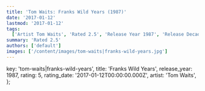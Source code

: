 ```yaml
---
title: 'Tom Waits: Franks Wild Years (1987)'
date: '2017-01-12'
lastmod: '2017-01-12'
tags:
  ['Artist Tom Waits', 'Rated 2.5', 'Release Year 1987', 'Release Decade 1980']
summary: 'Rated 2.5'
authors: ['default']
images: ['/content/images/tom-waits|franks-wild-years.jpg']
---
```


  key: 'tom-waits|franks-wild-years',
  title: 'Franks Wild Years',
  release_year: 1987,
  rating: 5,
  rating_date: '2017-01-12T00:00:00.000Z',
  artist: 'Tom Waits',
};

<MusicRating data={data} />
